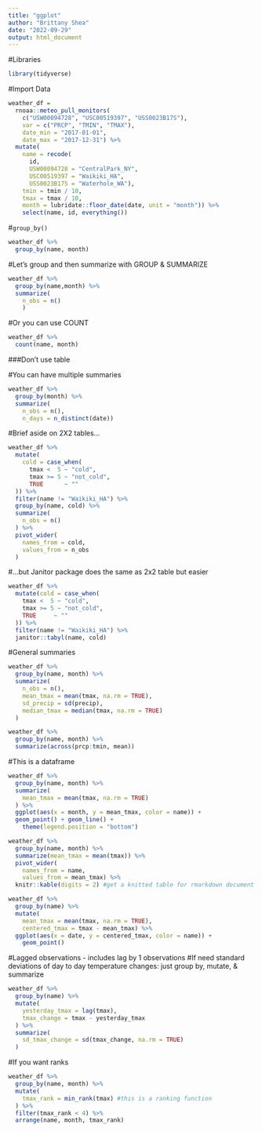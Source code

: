 ```yaml
---
title: "ggplot"
author: "Brittany Shea"
date: "2022-09-29"
output: html_document
---
```


#Libraries
```r
library(tidyverse)
```

#Import Data
```r
weather_df =  
  rnoaa::meteo_pull_monitors(
    c("USW00094728", "USC00519397", "USS0023B17S"),
    var = c("PRCP", "TMIN", "TMAX"), 
    date_min = "2017-01-01",
    date_max = "2017-12-31") %>%
  mutate(
    name = recode(
      id, 
      USW00094728 = "CentralPark_NY", 
      USC00519397 = "Waikiki_HA",
      USS0023B17S = "Waterhole_WA"),
    tmin = tmin / 10,
    tmax = tmax / 10,
    month = lubridate::floor_date(date, unit = "month")) %>%
    select(name, id, everything())
```

#`group_by()`

```r
weather_df %>%
  group_by(name, month)
```

#Let's group and then summarize with GROUP & SUMMARIZE
```r
weather_df %>%
  group_by(name,month) %>%
  summarize(
    n_obs = n()
    )
```

#Or you can use COUNT
```r
weather_df %>%
  count(name, month)
```

###Don't use table 

#You can have multiple summaries

```r
weather_df %>%
  group_by(month) %>%
  summarize(
    n_obs = n(),
    n_days = n_distinct(date))
```

#Brief aside on 2X2 tables...
```r
weather_df %>% 
  mutate(
    cold = case_when(
      tmax <  5 ~ "cold",
      tmax >= 5 ~ "not_cold",
      TRUE      ~ ""
  )) %>% 
  filter(name != "Waikiki_HA") %>% 
  group_by(name, cold) %>% 
  summarize(
    n_obs = n()
  ) %>% 
  pivot_wider(
    names_from = cold,
    values_from = n_obs
  )
```

#...but Janitor package does the same as 2x2 table but easier
```r
weather_df %>% 
  mutate(cold = case_when(
    tmax <  5 ~ "cold",
    tmax >= 5 ~ "not_cold",
    TRUE     ~ ""
  )) %>% 
  filter(name != "Waikiki_HA") %>% 
  janitor::tabyl(name, cold)
```

#General summaries

```r
weather_df %>%
  group_by(name, month) %>%
  summarize(
    n_obs = n(),
    mean_tmax = mean(tmax, na.rm = TRUE),
    sd_precip = sd(precip),
    median_tmax = median(tmax, na.rm = TRUE)
  )
```

```r
weather_df %>%
  group_by(name, month) %>%
  summarize(across(prcp:tmin, mean))
```

#This is a dataframe

```r
weather_df %>%
  group_by(name, month) %>%
  summarize(
    mean_tmax = mean(tmax, na.rm = TRUE)
  ) %>%
  ggplot(aes(x = month, y = mean_tmax, color = name)) +
  geom_point() + geom_line() + 
    theme(legend.position = "bottom")
```

```r
weather_df %>%
  group_by(name, month) %>%
  summarize(mean_tmax = mean(tmax)) %>% 
  pivot_wider(
    names_from = name,
    values_from = mean_tmax) %>% 
  knitr::kable(digits = 2) #get a knitted table for rmarkdown document
```

```r
weather_df %>%
  group_by(name) %>%
  mutate(
    mean_tmax = mean(tmax, na.rm = TRUE),
    centered_tmax = tmax - mean_tmax) %>% 
  ggplot(aes(x = date, y = centered_tmax, color = name)) + 
    geom_point() 
```

#Lagged observations - includes lag by 1 observations
#If need standard deviations of day to day temperature changes: just group by, mutate, & summarize 
```r
weather_df %>%
  group_by(name) %>%
  mutate(
    yesterday_tmax = lag(tmax),
    tmax_change = tmax - yesterday_tmax
  ) %>%
  summarize(
    sd_tmax_change = sd(tmax_change, na.rm = TRUE)
  )
```

#If you want ranks 
```r
weather_df %>%
  group_by(name, month) %>%
  mutate(
    tmax_rank = min_rank(tmax) #this is a ranking function
  ) %>%
  filter(tmax_rank < 4) %>%
  arrange(name, month, tmax_rank)
```

